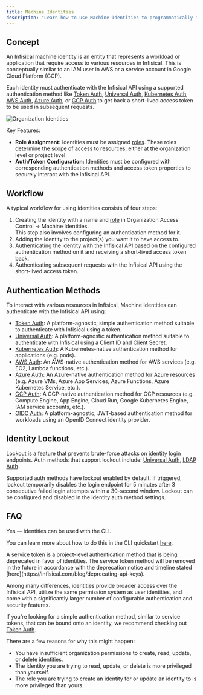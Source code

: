 ```yaml
---
title: Machine Identities
description: "Learn how to use Machine Identities to programmatically interact with Infisical."
---
```


## Concept

An Infisical machine identity is an entity that represents a workload or application that require access to various resources in Infisical. This is conceptually similar to an IAM user in AWS or a service account in Google Cloud Platform (GCP).

Each identity must authenticate with the Infisical API using a supported authentication method like [Token Auth](../identities/token-auth), [Universal Auth](../identities/universal-auth), [Kubernetes Auth](../identities/kubernetes-auth), [AWS Auth](../identities/aws-auth), [Azure Auth](../identities/azure-auth), or [GCP Auth](../identities/gcp-auth) to get back a short-lived access token to be used in subsequent requests.

![Organization Identities](/images/platform/organization/organization-machine-identities.png)

Key Features:

- **Role Assignment:** Identities must be assigned [roles](../access-controls/role-based-access-controls#role-assignment). These roles determine the scope of access to resources, either at the organization level or project level.
- **Auth/Token Configuration:** Identities must be configured with corresponding authentication methods and access token properties to securely interact with the Infisical API.

## Workflow

A typical workflow for using identities consists of four steps:

1. Creating the identity with a name and [role](../access-controls/role-based-access-controls#role-assignment) in Organization Access Control → Machine Identities.  
   This step also involves configuring an authentication method for it.
2. Adding the identity to the project(s) you want it to have access to.
3. Authenticating the identity with the Infisical API based on the configured authentication method on it and receiving a short-lived access token back.
4. Authenticating subsequent requests with the Infisical API using the short-lived access token.

## Authentication Methods

To interact with various resources in Infisical, Machine Identities can authenticate with the Infisical API using:

- [Token Auth](../identities/token-auth): A platform-agnostic, simple authentication method suitable to authenticate with Infisical using a token.
- [Universal Auth](../identities/universal-auth): A platform-agnostic authentication method suitable to authenticate with Infisical using a Client ID and Client Secret.
- [Kubernetes Auth](../identities/kubernetes-auth): A Kubernetes-native authentication method for applications (e.g. pods).
- [AWS Auth](../identities/aws-auth): An AWS-native authentication method for AWS services (e.g. EC2, Lambda functions, etc.).
- [Azure Auth](../identities/azure-auth): An Azure-native authentication method for Azure resources (e.g. Azure VMs, Azure App Services, Azure Functions, Azure Kubernetes Service, etc.).
- [GCP Auth](../identities/gcp-auth): A GCP-native authentication method for GCP resources (e.g. Compute Engine, App Engine, Cloud Run, Google Kubernetes Engine, IAM service accounts, etc.).
- [OIDC Auth](../identities/oidc-auth): A platform-agnostic, JWT-based authentication method for workloads using an OpenID Connect identity provider.

## Identity Lockout

Lockout is a feature that prevents brute-force attacks on identity login endpoints. Auth methods that support lockout include: [Universal Auth](../identities/universal-auth), [LDAP Auth](../identities/ldap-auth/general).

Supported auth methods have lockout enabled by default. If triggered, lockout temporarily disables the login endpoint for 5 minutes after 3 consecutive failed login attempts within a 30-second window. Lockout can be configured and disabled in the identity auth method settings.

## FAQ

<AccordionGroup>
<Accordion title="Can I use machine identities with the CLI?">

Yes — identities can be used with the CLI.

You can learn more about how to do this in the CLI quickstart [here](/cli/usage).

</Accordion>

<Accordion title="What is the difference between an identity and service token?">
A service token is a project-level authentication method that is being deprecated in favor of identities. The service token method will be removed in the future in accordance with the deprecation notice and timeline stated [here](https://infisical.com/blog/deprecating-api-keys).

Among many differences, identities provide broader access over the Infisical API, utilize the same permission system as user identities, and come with a significantly larger number of configurable authentication and security features.

If you're looking for a simple authentication method, similar to service tokens, that can be bound onto an identity, we recommend checking out [Token Auth](../identities/token-auth).
</Accordion>

<Accordion title="Why can I not create, read, update, or delete an identity?">
There are a few reasons for why this might happen:

- You have insufficient organization permissions to create, read, update, or delete identities.
- The identity you are trying to read, update, or delete is more privileged than yourself.
- The role you are trying to create an identity for or update an identity to is more privileged than yours.
</Accordion>
</AccordionGroup>
